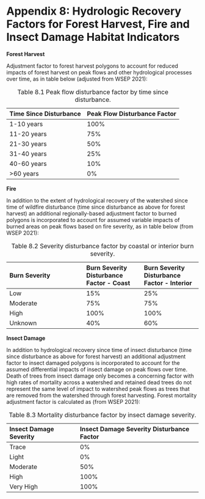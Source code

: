 # Appendix 8: Hydrologic Recovery Factors for Forest Harvest, Fire and Insect Damage Habitat Indicators {#appendix-8 .unnumbered}

__Forest Harvest__

Adjustment factor to forest harvest polygons to account for reduced impacts of forest harvest on peak flows and other hydrological processes over time, as in table below (adjusted from WSEP 2021):

| Time Since Disturbance | Peak Flow Disturbance Factor |
|:--------------|:-----------|
| 1-10 years | 100% |
| 11-20 years | 75% |
|21-30 years | 50% |
|31-40 years | 25% |
|40-60 years | 10% |
| >60 years | 0%|
: Table 8.1 Peak flow disturbance factor by time since disturbance.

__Fire__

In addition to the extent of hydrological recovery of the watershed since time of wildfire disturbance (time since disturbance as above for forest harvest) an additional regionally-based adjustment factor to burned polygons is incorporated to account for assumed variable impacts of burned areas on peak flows based on fire severity, as in table below (from WSEP 2021):

| Burn Severity | Burn Severity Disturbance Factor - Coast | Burn Severity Disturbance Factor - Interior |
|:---------------|:-----------|:-----------|
| Low | 15% | 25% |
| Moderate | 75% | 75%|
| High | 100% | 100% |
| Unknown | 40% | 60% |
: Table 8.2  Severity disturbance factor by coastal or interior burn severity.

__Insect Damage__

In addition to hydrological recovery since time of insect disturbance (time since disturbance as above for forest harvest) an additional adjustment factor to insect damaged polygons is incorporated to account for the assumed differential impacts of insect damage on peak flows over time. Death of trees from insect damage only becomes a concerning factor with high rates of mortality across a watershed and retained dead trees do not represent the same level of impact to watershed peak flows as trees that are removed from the watershed through forest harvesting. Forest mortality adjustment factor is calculated as (from WSEP 2021):

| Insect Damage Severity | Insect Damage Severity Disturbance Factor | 
|:----------------|:-----------|
| Trace | 0% | 
| Light | 0% |
| Moderate | 50% |
| High | 100% | 
| Very High | 100% | 
: Table 8.3 Mortality disturbance factor by insect damage severity.